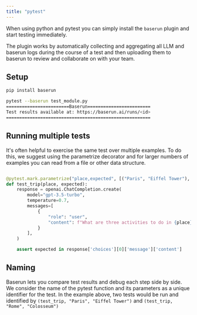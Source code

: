 ```yaml
---
title: "pytest"
---
```


When using python and pytest you can simply install the `baserun` plugin and start testing immediately.

The plugin works by automatically collecting and aggregating all LLM and baserun logs during the course of a test and then uploading them to baserun to review and collaborate on with your team.


## Setup

```bash
pip install baserun

pytest --baserun test_module.py
========================Baserun========================
Test results available at: https://baserun.ai/runs/<id>
=======================================================
```

## Running multiple tests

It's often helpful to exercise the same test over multiple examples. To do this, we suggest using the parametrize decorator and for larger numbers of examples you can read from a file or other data structure.

```python

@pytest.mark.parametrize("place,expected", [("Paris", "Eiffel Tower"), ("Rome", "Colosseum")])
def test_trip(place, expected):
    response = openai.ChatCompletion.create(
        model="gpt-3.5-turbo",
        temperature=0.7,
        messages=[
            {
                "role": "user",
                "content": f"What are three activities to do in {place}?"
            }
        ],
    )

    assert expected in response['choices'][0]['message']['content']
```

## Naming

Baserun lets you compare test results and debug each step side by side. We consider the name of the pytest function and its parameters as a unique identifier for the test. In the example above, two tests would be run and identified by `(test_trip, "Paris", "Eiffel Tower")` and `(test_trip, "Rome", "Colosseum")`